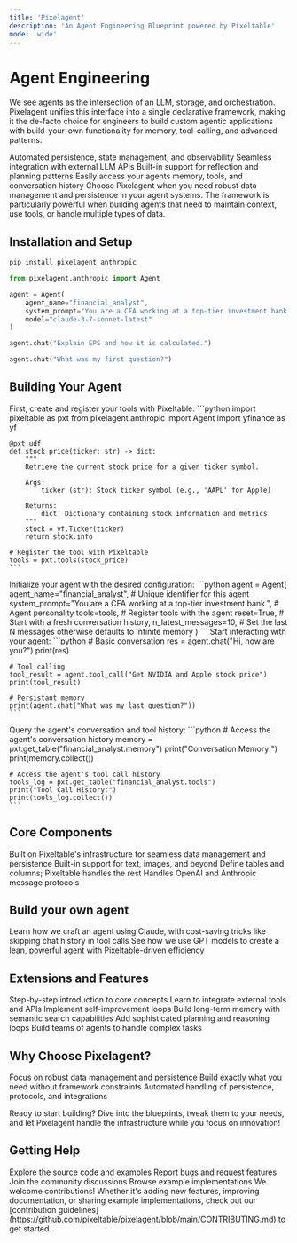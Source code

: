 ```yaml
---
title: 'Pixelagent'
description: 'An Agent Engineering Blueprint powered by Pixeltable'
mode: 'wide'
---
```


# Agent Engineering

We see agents as the intersection of an LLM, storage, and orchestration. Pixelagent unifies this interface into a single declarative framework, making it the de-facto choice for engineers to build custom agentic applications with build-your-own functionality for memory, tool-calling, and advanced patterns.

<CardGroup cols={2}>
  <Card title="Data Orchestration and Storage" icon="database">
    Automated persistence, state management, and observability
  </Card>
  <Card title="Tool Integration" icon="wrench">
    Seamless integration with external LLM APIs
  </Card>
  <Card title="Agentic Loops" icon="rotate">
    Built-in support for reflection and planning patterns
  </Card>
  <Card title="Declarative Observability" icon="code">
    Easily access your agents memory, tools, and conversation history
  </Card>
</CardGroup>

<Note>
Choose Pixelagent when you need robust data management and persistence in your agent systems. The framework is particularly powerful when building agents that need to maintain context, use tools, or handle multiple types of data.
</Note>

## Installation and Setup

```bash
pip install pixelagent anthropic
```

```python
from pixelagent.anthropic import Agent

agent = Agent(
    agent_name="financial_analyst",
    system_prompt="You are a CFA working at a top-tier investment bank.",
    model="claude-3-7-sonnet-latest"
)

agent.chat("Explain EPS and how it is calculated.")

agent.chat("What was my first question?")
```

## Building Your Agent

<AccordionGroup>
  <Accordion title="Define Tools" icon="wrench">
    First, create and register your tools with Pixeltable:
    ```python
    import pixeltable as pxt
    from pixelagent.anthropic import Agent
    import yfinance as yf

    @pxt.udf
    def stock_price(ticker: str) -> dict:
        """
        Retrieve the current stock price for a given ticker symbol.
        
        Args:
            ticker (str): Stock ticker symbol (e.g., 'AAPL' for Apple)
            
        Returns:
            dict: Dictionary containing stock information and metrics
        """
        stock = yf.Ticker(ticker)
        return stock.info

    # Register the tool with Pixeltable
    tools = pxt.tools(stock_price)
    ```
  </Accordion>

  <Accordion title="Create Agent" icon="robot">
    Initialize your agent with the desired configuration:
    ```python
    agent = Agent(
        agent_name="financial_analyst",  # Unique identifier for this agent
        system_prompt="You are a CFA working at a top-tier investment bank.",  # Agent personality
        tools=tools,  # Register tools with the agent
        reset=True,  # Start with a fresh conversation history,
        n_latest_messages=10,  # Set the last N messages otherwise defaults to infinite memory
    )
    ```
  </Accordion>

  <Accordion title="Interact with Agent" icon="comments">
    Start interacting with your agent:
    ```python
    # Basic conversation
    res = agent.chat("Hi, how are you?")
    print(res)

    # Tool calling
    tool_result = agent.tool_call("Get NVIDIA and Apple stock price")
    print(tool_result)

    # Persistant memory
    print(agent.chat("What was my last question?"))
    ```
  </Accordion>

  <Accordion title="Declarative Agent Observability" icon="magnifying-glass">
    Query the agent's conversation and tool history:
    ```python
    # Access the agent's conversation history
    memory = pxt.get_table("financial_analyst.memory")
    print("Conversation Memory:")
    print(memory.collect())

    # Access the agent's tool call history
    tools_log = pxt.get_table("financial_analyst.tools")
    print("Tool Call History:")
    print(tools_log.collect())
    ```
  </Accordion>
</AccordionGroup>

## Core Components

<CardGroup cols={2}>
  <Card title="Data Orchestration" icon="database">
    Built on Pixeltable's infrastructure for seamless data management and persistence
  </Card>
  <Card title="Multimodal Support" icon="photo-film">
    Built-in support for text, images, and beyond
  </Card>
  <Card title="Declarative Model" icon="code">
    Define tables and columns; Pixeltable handles the rest
  </Card>
  <Card title="LLM Integration" icon="message">
    Handles OpenAI and Anthropic message protocols
  </Card>
</CardGroup>

## Build your own agent

<CardGroup cols={2}>
  <Card 
    title="See how we build an Agent with Anthropic" 
    icon="brain"
    href="https://github.com/pixeltable/pixelagent/tree/main/examples/build-your-own-agent/anthropic"
  >
    Learn how we craft an agent using Claude, with cost-saving tricks like skipping chat history in tool calls
  </Card>
  <Card 
    title="See how we build an Agent with OpenAI" 
    icon="sparkles"
    href="https://github.com/pixeltable/pixelagent/tree/main/examples/build-your-own-agent/openai"
  >
    See how we use GPT models to create a lean, powerful agent with Pixeltable-driven efficiency
  </Card>
</CardGroup>

## Extensions and Features

<CardGroup cols={3}>
  <Card 
    title="Getting Started" 
    icon="book"
    href="https://github.com/pixeltable/pixelagent/tree/main/examples/getting-started"
  >
    Step-by-step introduction to core concepts
  </Card>
  <Card 
    title="Tool Calling" 
    icon="wrench"
    href="https://github.com/pixeltable/pixelagent/tree/main/examples/tool-calling"
  >
    Learn to integrate external tools and APIs
  </Card>
  <Card 
    title="Reflection" 
    icon="rotate"
    href="https://github.com/pixeltable/pixelagent/tree/main/examples/reflection"
  >
    Implement self-improvement loops
  </Card>
  <Card 
    title="Memory Systems" 
    icon="database"
    href="https://github.com/pixeltable/pixelagent/tree/main/examples/memory"
  >
    Build long-term memory with semantic search capabilities
  </Card>
  <Card 
    title="Planning" 
    icon="list-check"
    href="https://github.com/pixeltable/pixelagent/tree/main/examples/planning"
  >
    Add sophisticated planning and reasoning loops
  </Card>
  <Card 
    title="Team workflows" 
    icon="users"
    href="https://github.com/pixeltable/pixelagent/tree/main/examples/team-workflows"
  >
    Build teams of agents to handle complex tasks
  </Card>   
</CardGroup>

## Why Choose Pixelagent?

<CardGroup cols={3}>
  <Card title="Data-First" icon="database">
    Focus on robust data management and persistence
  </Card>
  <Card title="Engineering Freedom" icon="code">
    Build exactly what you need without framework constraints
  </Card>
  <Card title="Simplified Workflow" icon="gears">
    Automated handling of persistence, protocols, and integrations
  </Card>
</CardGroup>

Ready to start building? Dive into the blueprints, tweak them to your needs, and let Pixelagent handle the infrastructure while you focus on innovation!

## Getting Help

<CardGroup cols={4}>
  <Card title="GitHub" icon="github" href="https://github.com/pixeltable/pixelagent">
    Explore the source code and examples
  </Card>
  <Card title="Issues" icon="bug" href="https://github.com/pixeltable/pixelagent/issues">
    Report bugs and request features
  </Card>
  <Card title="Discussions" icon="comments" href="https://github.com/pixeltable/pixelagent/discussions">
    Join the community discussions
  </Card>
  <Card title="Examples" icon="code" href="https://github.com/pixeltable/pixelagent/tree/main/examples">
    Browse example implementations
  </Card>
</CardGroup>

<Note>
We welcome contributions! Whether it's adding new features, improving documentation, or sharing example implementations, check out our [contribution guidelines](https://github.com/pixeltable/pixelagent/blob/main/CONTRIBUTING.md) to get started.
</Note>